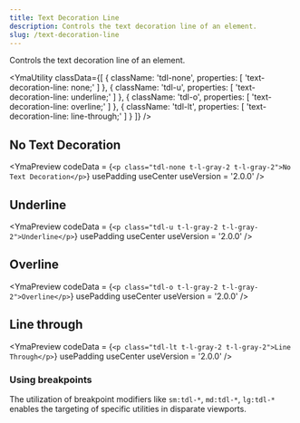```yaml
---
title: Text Decoration Line
description: Controls the text decoration line of an element.
slug: /text-decoration-line
---
```



Controls the text decoration line of an element.

<YmaUtility
  classData={[
    {
      className: 'tdl-none',
      properties: [
        'text-decoration-line: none;'
      ]
    },
    {
      className: 'tdl-u',
      properties: [
        'text-decoration-line: underline;'
      ]
    },
    {
      className: 'tdl-o',
      properties: [
        'text-decoration-line: overline;'
      ]
    },
    {
      className: 'tdl-lt',
      properties: [
        'text-decoration-line: line-through;'
      ]
    }
  ]}
/>

## No Text Decoration

<YmaPreview
  codeData = {`<p class="tdl-none t-l-gray-2 t-l-gray-2">No Text Decoration</p>`}
  usePadding
  useCenter
  useVersion = '2.0.0'
/>

## Underline

<YmaPreview
  codeData = {`<p class="tdl-u t-l-gray-2 t-l-gray-2">Underline</p>`}
  usePadding
  useCenter
  useVersion = '2.0.0'
/>

## Overline

<YmaPreview
  codeData = {`<p class="tdl-o t-l-gray-2 t-l-gray-2">Overline</p>`}
  usePadding
  useCenter
  useVersion = '2.0.0'
/>

## Line through

<YmaPreview
  codeData = {`<p class="tdl-lt t-l-gray-2 t-l-gray-2">Line Through</p>`}
  usePadding
  useCenter
  useVersion = '2.0.0'
/>

### Using breakpoints

The utilization of breakpoint modifiers like `sm:tdl-*`, `md:tdl-*`, `lg:tdl-*` enables the targeting of specific utilities in disparate viewports.